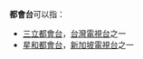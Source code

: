 '''都會台'''可以指：
* [[三立都會台|三立都會台]]，[[台灣|台灣]][[電視台|電視台]]之一
* [[星和都會台|星和都會台]]，[[新加坡|新加坡]][[電視台|電視台]]之一
{{disambig|cat=三字作品消歧义}}
